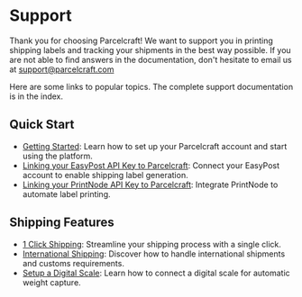 # Support

Thank you for choosing Parcelcraft! We want to support you in printing shipping labels and tracking your shipments in the best way possible. If you are not able to find answers in the documentation, don't hesitate to email us at [support@parcelcraft.com](mailto:support@parcelcraft.com)

Here are some links to popular topics. The complete support documentation is in the index.

## Quick Start
- [Getting Started](/getting-started): Learn how to set up your Parcelcraft account and start using the platform.
- [Linking your EasyPost API Key to Parcelcraft](/getting-started/setup-easypost): Connect your EasyPost account to enable shipping label generation.
- [Linking your PrintNode API Key to Parcelcraft](/enable-1-click-shipping/setup-printnode-account): Integrate PrintNode to automate label printing.

## Shipping Features
- [1 Click Shipping](/enable-1-click-shipping): Streamline your shipping process with a single click.
- [International Shipping](/international-shipping): Discover how to handle international shipments and customs requirements.
- [Setup a Digital Scale](/additional-automation/setup-a-digital-scale): Learn how to connect a digital scale for automatic weight capture.
